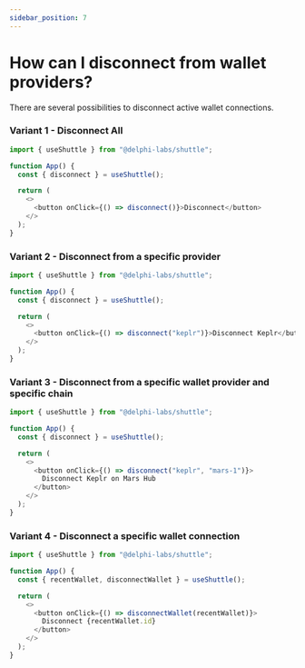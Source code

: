 ```yaml
---
sidebar_position: 7
---
```


# How can I disconnect from wallet providers?

There are several possibilities to disconnect active wallet connections.

### Variant 1 - Disconnect All

```ts
import { useShuttle } from "@delphi-labs/shuttle";

function App() {
  const { disconnect } = useShuttle();

  return (
    <>
      <button onClick={() => disconnect()}>Disconnect</button>
    </>
  );
}
```

### Variant 2 - Disconnect from a specific provider

```ts
import { useShuttle } from "@delphi-labs/shuttle";

function App() {
  const { disconnect } = useShuttle();

  return (
    <>
      <button onClick={() => disconnect("keplr")}>Disconnect Keplr</button>
    </>
  );
}
```

### Variant 3 - Disconnect from a specific wallet provider and specific chain

```ts
import { useShuttle } from "@delphi-labs/shuttle";

function App() {
  const { disconnect } = useShuttle();

  return (
    <>
      <button onClick={() => disconnect("keplr", "mars-1")}>
        Disconnect Keplr on Mars Hub
      </button>
    </>
  );
}
```

### Variant 4 - Disconnect a specific wallet connection

```ts
import { useShuttle } from "@delphi-labs/shuttle";

function App() {
  const { recentWallet, disconnectWallet } = useShuttle();

  return (
    <>
      <button onClick={() => disconnectWallet(recentWallet)}>
        Disconnect {recentWallet.id}
      </button>
    </>
  );
}
```
